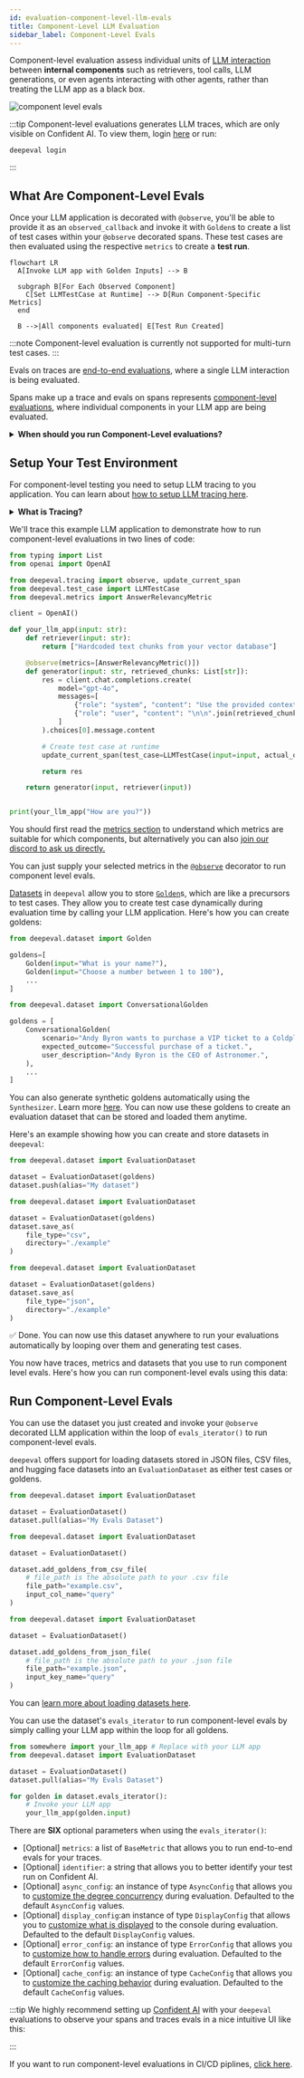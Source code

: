 ```yaml
---
id: evaluation-component-level-llm-evals
title: Component-Level LLM Evaluation
sidebar_label: Component-Level Evals
---
```



Component-level evaluation assess individual units of [LLM interaction](/docs/evaluation-test-cases#what-is-an-llm-interaction) between **internal components** such as retrievers, tool calls, LLM generations, or even agents interacting with other agents, rather than treating the LLM app as a black box.

![component level evals](https://deepeval-docs.s3.us-east-1.amazonaws.com/component-level-evals.png)

:::tip
Component-level evaluations generates LLM traces, which are only visible on Confident AI. To view them, login [here](https://app.confident-ai.com) or run:

```
deepeval login
```
:::

## What Are Component-Level Evals

Once your LLM application is decorated with `@observe`, you'll be able to provide it as an `observed_callback` and invoke it with `Golden`s to create a list of test cases within your `@observe` decorated spans. These test cases are then evaluated using the respective `metrics` to create a **test run**.

<div style={{ textAlign: "center", margin: "2rem 0" }}>

```mermaid
flowchart LR
  A[Invoke LLM app with Golden Inputs] --> B

  subgraph B[For Each Observed Component]
    C[Set LLMTestCase at Runtime] --> D[Run Component-Specific Metrics]
  end

  B -->|All components evaluated| E[Test Run Created]
```

</div>

:::note
Component-level evaluation is currently not supported for multi-turn test cases.
:::

<Tabs>

<TabItem value="traces" label="Evals on Traces">

Evals on traces are [end-to-end evaluations](/docs/evaluation-end-to-end-llm-evals), where a single LLM interaction is being evaluated.

<VideoDisplayer
  src="https://confident-docs.s3.us-east-1.amazonaws.com/llm-tracing:traces.mp4"
  confidentUrl="/docs/llm-tracing/introduction"
  label="Learn how to setup LLM tracing for Confident AI"
/>

</TabItem>

<TabItem value="spans" label="Evals on Spans">

Spans make up a trace and evals on spans represents [component-level evaluations](/docs/evaluation-component-level-llm-evals), where individual components in your LLM app are being evaluated.

<VideoDisplayer
  src="https://confident-docs.s3.us-east-1.amazonaws.com/llm-tracing:spans.mp4"
  confidentUrl="/docs/llm-tracing/introduction"
  label="Learn how to setup LLM tracing for Confident AI"
/>

</TabItem>

</Tabs>

<details>
<summary><strong>When should you run Component-Level evaluations?</strong></summary>

In [end-to-end evaluation](/docs/evaluation-end-to-end-llm-evals), your LLM application is treated as a black-box and evaluation is encapsulated by the overall system inputs and outputs in the form of an `LLMTestCase`.

If your application has nested components or a structure that a simple `LLMTestCase` can't easily handle, component-level evaluation allows you to **apply different metrics to different components in your LLM application.**

Common use cases that are suitable for component-level evaluation include (not inclusive):

- Chatbots/conversational agents
- Autonomous agents
- Text-SQL
- Code generation
- etc.

The trend you'll notice is use cases that are more complex in architecture are more suited for component-level evaluation.

</details>

## Setup Your Test Environment

<Timeline>
<TimelineItem title="Setup LLM Tracing">

For component-level testing you need to setup LLM tracing to you application. You can learn about [how to setup LLM tracing here](/docs/evaluation-llm-tracing).

<details>
<summary><strong>What is Tracing?</strong></summary>

The process of adding the `@observe` decorating in your app is known as **tracing**, which you can learn about in the [tracing section](/docs/evaluation-llm-tracing).

An `@observe` decorator creates a **span**, and the overall collection of spans is called a **trace**.

As you'll see in the example below, tracing with `deepeval`'s `@observe` means we don't have to return variables such as the `retrieval_context` in awkward places just to create end-to-end `LLMTestCase`s, [as previously seen in end-to-end evaluation](/docs/evaluation-end-to-end-llm-evals#setup-your-testing-environment)

</details>

We'll trace this example LLM application to demonstrate how to run component-level evaluations in two lines of code:

```python title="somewhere.py" {4,14,25}
from typing import List
from openai import OpenAI

from deepeval.tracing import observe, update_current_span
from deepeval.test_case import LLMTestCase
from deepeval.metrics import AnswerRelevancyMetric

client = OpenAI()

def your_llm_app(input: str):
    def retriever(input: str):
        return ["Hardcoded text chunks from your vector database"]

    @observe(metrics=[AnswerRelevancyMetric()])
    def generator(input: str, retrieved_chunks: List[str]):
        res = client.chat.completions.create(
            model="gpt-4o",
            messages=[
                {"role": "system", "content": "Use the provided context to answer the question."},
                {"role": "user", "content": "\n\n".join(retrieved_chunks) + "\n\nQuestion: " + input}
            ]
        ).choices[0].message.content

        # Create test case at runtime
        update_current_span(test_case=LLMTestCase(input=input, actual_output=res))

        return res

    return generator(input, retriever(input))


print(your_llm_app("How are you?"))
```

</TimelineItem>
<TimelineItem title="Select metrics">

You should first read the [metrics section](/docs/metrics-introduction) to understand which metrics are suitable for which components, but alternatively you can also [join our discord to ask us directly.](https://discord.com/invite/a3K9c8GRGt)

You can just supply your selected metrics in the [`@observe`](/docs/evaluation-llm-tracing#observe) decorator to run component level evals.

</TimelineItem>
<TimelineItem title="Create a dataset">

[Datasets](/docs/evaluation-datasets) in `deepeval` allow you to store [`Golden`](/docs/evaluation-datasets#what-are-goldens)s, which are like a precursors to test cases. They allow you to create test case dynamically during evaluation time by calling your LLM application. Here's how you can create goldens:


<Tabs>
<TabItem label="Single-Turn" value="single-turn">

```python
from deepeval.dataset import Golden

goldens=[
    Golden(input="What is your name?"),
    Golden(input="Choose a number between 1 to 100"),
    ...
]
```

</TabItem>
<TabItem label="Multi-Turn" value="multi-turn">

```python
from deepeval.dataset import ConversationalGolden

goldens = [
    ConversationalGolden(
        scenario="Andy Byron wants to purchase a VIP ticket to a Coldplay concert.",
        expected_outcome="Successful purchase of a ticket.",
        user_description="Andy Byron is the CEO of Astronomer.",
    ),
    ...
]
```

</TabItem>
</Tabs>

You can also generate synthetic goldens automatically using the `Synthesizer`. Learn more [here](/docs/synthesizer-introduction). You can now use these goldens to create an evaluation dataset that can be stored and loaded them anytime.

Here's an example showing how you can create and store datasets in `deepeval`:

<Tabs>
<TabItem value="confident-ai" label="Confident AI">

```python
from deepeval.dataset import EvaluationDataset

dataset = EvaluationDataset(goldens)
dataset.push(alias="My dataset")
```

</TabItem>
<TabItem value="csv" label="Locally as CSV">

```python
from deepeval.dataset import EvaluationDataset

dataset = EvaluationDataset(goldens)
dataset.save_as(
    file_type="csv", 
    directory="./example"
)
```

</TabItem>
<TabItem value="json" label="Locally as JSON">

```python
from deepeval.dataset import EvaluationDataset

dataset = EvaluationDataset(goldens)
dataset.save_as(
    file_type="json", 
    directory="./example"
)
```

</TabItem>
</Tabs>

✅ Done. You can now use this dataset anywhere to run your evaluations automatically by looping over them and generating test cases.

</TimelineItem>
</Timeline>

You now have traces, metrics and datasets that you use to run component level evals. Here's how you can run component-level evals using this data:

## Run Component-Level Evals

You can use the dataset you just created and invoke your `@observe` decorated LLM application within the loop of `evals_iterator()` to run component-level evals.

<Timeline>
<TimelineItem title="Load your dataset">

`deepeval` offers support for loading datasets stored in JSON files, CSV files, and hugging face datasets into an `EvaluationDataset` as either test cases or goldens.

<Tabs>
<TabItem value="confident-ai" label="Confident AI">

```python
from deepeval.dataset import EvaluationDataset

dataset = EvaluationDataset()
dataset.pull(alias="My Evals Dataset")
```

</TabItem>
<TabItem value="csv" label="From CSV">

```python
from deepeval.dataset import EvaluationDataset

dataset = EvaluationDataset()

dataset.add_goldens_from_csv_file(
    # file_path is the absolute path to your .csv file
    file_path="example.csv",
    input_col_name="query"
)
```

</TabItem>
<TabItem value="json" label="From JSON">

```python
from deepeval.dataset import EvaluationDataset

dataset = EvaluationDataset()

dataset.add_goldens_from_json_file(
    # file_path is the absolute path to your .json file
    file_path="example.json",
    input_key_name="query"
)
```
</TabItem>
</Tabs>

You can [learn more about loading datasets here](/docs/evaluation-datasets#load-dataset).

</TimelineItem>
<TimelineItem title="Run evals using evals iterator">

You can use the dataset's `evals_iterator` to run component-level evals by simply calling your LLM app within the loop for all goldens.

```python title="main.py"
from somewhere import your_llm_app # Replace with your LLM app
from deepeval.dataset import EvaluationDataset

dataset = EvaluationDataset()
dataset.pull(alias="My Evals Dataset")

for golden in dataset.evals_iterator():
    # Invoke your LLM app
    your_llm_app(golden.input)
```

There are **SIX** optional parameters when using the `evals_iterator()`:

- [Optional] `metrics`: a list of `BaseMetric` that allows you to run end-to-end evals for your traces.
- [Optional] `identifier`: a string that allows you to better identify your test run on Confident AI.
- [Optional] `async_config`: an instance of type `AsyncConfig` that allows you to [customize the degree concurrency](/docs/evaluation-flags-and-configs#async-configs) during evaluation. Defaulted to the default `AsyncConfig` values.
- [Optional] `display_config`:an instance of type `DisplayConfig` that allows you to [customize what is displayed](/docs/evaluation-flags-and-configs#display-configs) to the console during evaluation. Defaulted to the default `DisplayConfig` values.
- [Optional] `error_config`: an instance of type `ErrorConfig` that allows you to [customize how to handle errors](/docs/evaluation-flags-and-configs#error-configs) during evaluation. Defaulted to the default `ErrorConfig` values.
- [Optional] `cache_config`: an instance of type `CacheConfig` that allows you to [customize the caching behavior](/docs/evaluation-flags-and-configs#cache-configs) during evaluation. Defaulted to the default `CacheConfig` values.

</TimelineItem>
</Timeline>

:::tip
We highly recommend setting up [Confident AI](https://app.confident-ai.com) with your `deepeval` evaluations to observe your spans and traces evals in a nice intuitive UI like this:

<VideoDisplayer
  src="https://confident-docs.s3.us-east-1.amazonaws.com/llm-tracing:spans.mp4"
  confidentUrl="/docs/llm-tracing/introduction"
  label="Span-Level Evals in Production"
/>
:::

If you want to run component-level evaluations in CI/CD piplines, [click here](/docs/evaluation-unit-testing-in-ci-cd#component-level-evals-in-cicd).